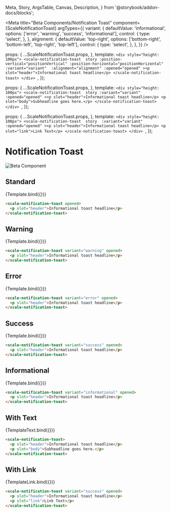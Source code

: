   Meta,
  Story,
  ArgsTable,
  Canvas,
  Description,
} from '@storybook/addon-docs/blocks';

<Meta
  title="Beta Components/Notification Toast"
  component={ScaleNotificationToast}
  argTypes={{
    variant: {
      defaultValue: 'informational',
      options: ['error', 'warning', 'success', 'informational'],
      control: {
        type: 'select',
      },
    },
    alignment: {
      defaultValue: 'top-right',
      options: ['bottom-right', 'bottom-left', 'top-right', 'top-left'],
      control: {
        type: 'select',
      },
    },
  }}
/>

  props: {
    ...ScaleNotificationToast.props,
  },
  template: `<div style="height: 100px">
    <scale-notification-toast 
      story
      :position-vertical="positionVertical"
      :position-horizontal="positionHorizontal"
      :variant="variant" 
      :alignment="alignment"
      :opened="opened"
      ><p slot="header">Informational toast headline</p>
    </scale-notification-toast>
    </div>
  `,
});

  props: {
    ...ScaleNotificationToast.props,
  },
  template: `<div style="height: 100px">
    <scale-notification-toast 
      story
      :variant="variant"
      :opened="opened"
      ><p slot="header">Informational toast headline</p>
      <p slot="body">Subheadline goes here.</p>
    </scale-notification-toast>
    </div>
  `,
});

  props: {
    ...ScaleNotificationToast.props,
  },
  template: `<div style="height: 100px">
    <scale-notification-toast 
      story 
      :variant="variant"
      :opened="opened"
      ><p slot="header">Informational toast headline</p>
      <p slot="link">Link Text</p>
    </scale-notification-toast>
    </div>
  `,
});

<div
  style={{
    display: 'inline-flex',
    alignItems: 'center',
    justifyContent: 'space-between',
    width: '100%',
  }}
>
  <h1>Notification Toast</h1>
  <img src="assets/beta.png" alt="Beta Component" />
</div>

## Standard

<Canvas withSource="none">
  <Story
    name="Standard"
    args={{
      opened: true,
    }}
  >
    {Template.bind({})}
  </Story>
</Canvas>

<ArgsTable story="Standard" />

```html
<scale-notification-toast opened>
  <p slot="header">Informational toast headline</p>
</scale-notification-toast>
```

## Warning

<Canvas withSource="none">
  <Story
    name="Warning"
    args={{
      opened: true,
      variant: 'warning',
    }}
  >
    {Template.bind({})}
  </Story>
</Canvas>

```html
<scale-notification-toast variant="warning" opened>
  <p slot="header">Informational toast headline</p>
</scale-notification-toast>
```

## Error

<Canvas withSource="none">
  <Story
    name="Error"
    args={{
      opened: true,
      variant: 'error',
    }}
  >
    {Template.bind({})}
  </Story>
</Canvas>

```html
<scale-notification-toast variant="error" opened>
  <p slot="header">Informational toast headline</p>
</scale-notification-toast>
```

## Success

<Canvas withSource="none">
  <Story
    name="Success"
    args={{
      opened: true,
      variant: 'success',
    }}
  >
    {Template.bind({})}
  </Story>
</Canvas>

```html
<scale-notification-toast variant="success" opened>
  <p slot="header">Informational toast headline</p>
</scale-notification-toast>
```

## Informational

<Canvas withSource="none">
  <Story
    name="Informational"
    args={{
      opened: true,
      variant: 'informational',
    }}
  >
    {Template.bind({})}
  </Story>
</Canvas>

```html
<scale-notification-toast variant="informational" opened>
  <p slot="header">Informational toast headline</p>
</scale-notification-toast>
```

## With Text

<Canvas withSource="none">
  <Story
    name="With Text"
    args={{
      opened: true,
    }}
  >
    {TemplateText.bind({})}
  </Story>
</Canvas>

```html
<scale-notification-toast>
  <p slot="header">Informational toast headline</p>
  <p slot="body">Subheadline goes here.</p>
</scale-notification-toast>
```

## With Link

<Canvas withSource="none">
  <Story
    name="With Link"
    args={{
      opened: true,
    }}
  >
    {TemplateLink.bind({})}
  </Story>
</Canvas>

```html
<scale-notification-toast variant="success" opened>
  <p slot="header">Informational toast headline</p>
  <p slot="link">Link Text</p>
</scale-notification-toast>
```
